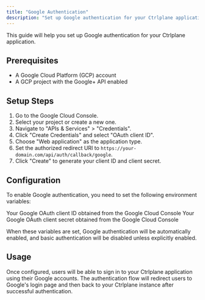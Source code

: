 ```yaml
---
title: "Google Authentication"
description: "Set up Google authentication for your Ctrlplane application"
---
```


This guide will help you set up Google authentication for your Ctrlplane
application.

## Prerequisites

- A Google Cloud Platform (GCP) account
- A GCP project with the Google+ API enabled

## Setup Steps

1. Go to the Google Cloud Console.
2. Select your project or create a new one.
3. Navigate to "APIs & Services" > "Credentials".
4. Click "Create Credentials" and select "OAuth client ID".
5. Choose "Web application" as the application type.
6. Set the authorized redirect URI to
   `https://your-domain.com/api/auth/callback/google`.
7. Click "Create" to generate your client ID and client secret.

## Configuration

To enable Google authentication, you need to set the following environment
variables:

<ResponseField name="AUTH_GOOGLE_CLIENT_ID" type="string" required>
  Your Google OAuth client ID obtained from the Google Cloud Console
</ResponseField>

<ResponseField name="AUTH_GOOGLE_CLIENT_SECRET" type="string" required>
  Your Google OAuth client secret obtained from the Google Cloud Console
</ResponseField>

When these variables are set, Google authentication will be automatically
enabled, and basic authentication will be disabled unless explicitly enabled.

## Usage

Once configured, users will be able to sign in to your Ctrlplane application
using their Google accounts. The authentication flow will redirect users to
Google's login page and then back to your Ctrlplane instance after successful
authentication.
